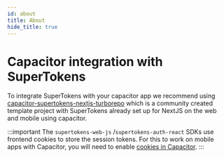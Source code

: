 ```yaml
---
id: about
title: About
hide_title: true
---
```


<!-- COPY DOCS -->
<!-- ./thirdpartyemailpassword/capacitor-integration/about.mdx -->

# Capacitor integration with SuperTokens

To integrate SuperTokens with your capacitor app we recommend using [capacitor-supertokens-nextjs-turborepo](https://github.com/RobSchilderr/capacitor-supertokens-nextjs-turborepo) which is a community created template project with SuperTokens already set up for NextJS on the web and mobile using capacitor.

:::important
The `supertokens-web-js` /`supertokens-auth-react` SDKs use frontend cookies to store the session tokens. For this to work on mobile apps with Capacitor, you will need to enable [cookies in Capacitor](https://capacitorjs.com/docs/apis/cookies).
:::
